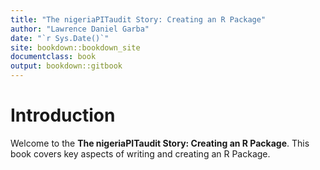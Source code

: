```yaml
---
title: "The nigeriaPITaudit Story: Creating an R Package"
author: "Lawrence Daniel Garba"
date: "`r Sys.Date()`"
site: bookdown::bookdown_site
documentclass: book
output: bookdown::gitbook
---
```


# Introduction

Welcome to the **The nigeriaPITaudit Story: Creating an R Package**. This book covers key aspects of writing and creating an R Package.


